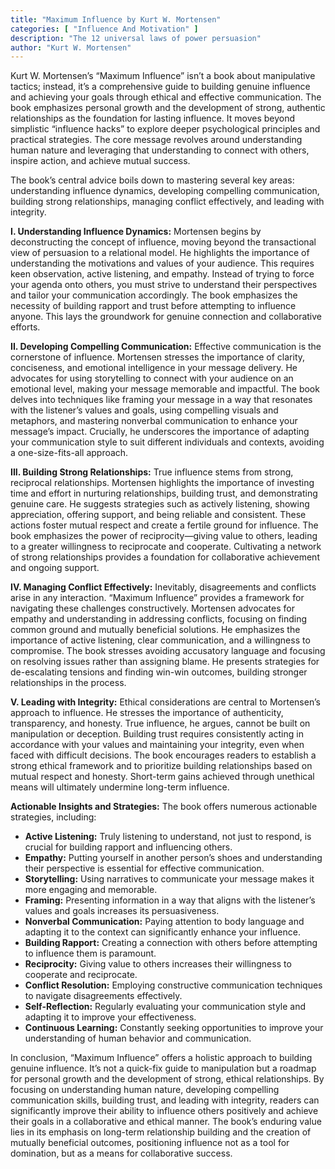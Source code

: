 ```yaml
---
title: "Maximum Influence by Kurt W. Mortensen"
categories: [ "Influence And Motivation" ]
description: "The 12 universal laws of power persuasion"
author: "Kurt W. Mortensen"
---
```

Kurt W. Mortensen's "Maximum Influence" isn't a book about manipulative tactics; instead, it's a comprehensive guide to building genuine influence and achieving your goals through ethical and effective communication.  The book emphasizes personal growth and the development of strong, authentic relationships as the foundation for lasting influence.  It moves beyond simplistic "influence hacks" to explore deeper psychological principles and practical strategies.  The core message revolves around understanding human nature and leveraging that understanding to connect with others, inspire action, and achieve mutual success.

The book's central advice boils down to mastering several key areas:  understanding influence dynamics, developing compelling communication, building strong relationships, managing conflict effectively, and leading with integrity.

**I. Understanding Influence Dynamics:** Mortensen begins by deconstructing the concept of influence, moving beyond the transactional view of persuasion to a relational model. He highlights the importance of understanding the motivations and values of your audience. This requires keen observation, active listening, and empathy.  Instead of trying to force your agenda onto others, you must strive to understand their perspectives and tailor your communication accordingly.  The book emphasizes the necessity of building rapport and trust before attempting to influence anyone. This lays the groundwork for genuine connection and collaborative efforts.

**II. Developing Compelling Communication:**  Effective communication is the cornerstone of influence. Mortensen stresses the importance of clarity, conciseness, and emotional intelligence in your message delivery. He advocates for using storytelling to connect with your audience on an emotional level, making your message memorable and impactful. The book delves into techniques like framing your message in a way that resonates with the listener's values and goals, using compelling visuals and metaphors, and mastering nonverbal communication to enhance your message's impact.  Crucially, he underscores the importance of adapting your communication style to suit different individuals and contexts, avoiding a one-size-fits-all approach.

**III. Building Strong Relationships:**  True influence stems from strong, reciprocal relationships. Mortensen highlights the importance of investing time and effort in nurturing relationships, building trust, and demonstrating genuine care.  He suggests strategies such as actively listening, showing appreciation, offering support, and being reliable and consistent.  These actions foster mutual respect and create a fertile ground for influence.  The book emphasizes the power of reciprocity—giving value to others, leading to a greater willingness to reciprocate and cooperate.  Cultivating a network of strong relationships provides a foundation for collaborative achievement and ongoing support.

**IV. Managing Conflict Effectively:**  Inevitably, disagreements and conflicts arise in any interaction.  "Maximum Influence" provides a framework for navigating these challenges constructively.  Mortensen advocates for empathy and understanding in addressing conflicts, focusing on finding common ground and mutually beneficial solutions. He emphasizes the importance of active listening, clear communication, and a willingness to compromise.  The book stresses avoiding accusatory language and focusing on resolving issues rather than assigning blame.  He presents strategies for de-escalating tensions and finding win-win outcomes, building stronger relationships in the process.

**V. Leading with Integrity:**  Ethical considerations are central to Mortensen's approach to influence.  He stresses the importance of authenticity, transparency, and honesty.  True influence, he argues, cannot be built on manipulation or deception.  Building trust requires consistently acting in accordance with your values and maintaining your integrity, even when faced with difficult decisions.  The book encourages readers to establish a strong ethical framework and to prioritize building relationships based on mutual respect and honesty.  Short-term gains achieved through unethical means will ultimately undermine long-term influence.


**Actionable Insights and Strategies:**  The book offers numerous actionable strategies, including:

* **Active Listening:**  Truly listening to understand, not just to respond, is crucial for building rapport and influencing others.
* **Empathy:**  Putting yourself in another person's shoes and understanding their perspective is essential for effective communication.
* **Storytelling:**  Using narratives to communicate your message makes it more engaging and memorable.
* **Framing:**  Presenting information in a way that aligns with the listener's values and goals increases its persuasiveness.
* **Nonverbal Communication:**  Paying attention to body language and adapting it to the context can significantly enhance your influence.
* **Building Rapport:**  Creating a connection with others before attempting to influence them is paramount.
* **Reciprocity:**  Giving value to others increases their willingness to cooperate and reciprocate.
* **Conflict Resolution:**  Employing constructive communication techniques to navigate disagreements effectively.
* **Self-Reflection:**  Regularly evaluating your communication style and adapting it to improve your effectiveness.
* **Continuous Learning:**  Constantly seeking opportunities to improve your understanding of human behavior and communication.


In conclusion, "Maximum Influence" offers a holistic approach to building genuine influence. It's not a quick-fix guide to manipulation but a roadmap for personal growth and the development of strong, ethical relationships. By focusing on understanding human nature, developing compelling communication skills, building trust, and leading with integrity, readers can significantly improve their ability to influence others positively and achieve their goals in a collaborative and ethical manner.  The book's enduring value lies in its emphasis on long-term relationship building and the creation of mutually beneficial outcomes, positioning influence not as a tool for domination, but as a means for collaborative success.

